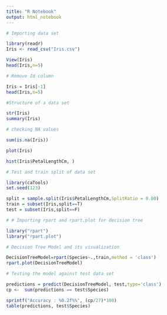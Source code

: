 ```yaml
---
title: "R Notebook"
output: html_notebook
---
```




```r
# Importing data set

library(readr)
Iris <- read_csv("Iris.csv")

View(Iris)
head(Iris,n=5)
```

```r
# Remove Id column

Iris = Iris[-1]
head(Iris,n=5)
```

```r
#Structure of a data set

str(Iris)
summary(Iris)
```



```r
# checking NA values

sum(is.na(Iris))
```


```r
plot(Iris)
```
```r
hist(Iris$PetalLengthCm, )
```

```r
# Test and train split of data set

library(caTools)
set.seed(123)   

split = sample.split(Iris$PetalLengthCm,SplitRatio = 0.80)
train = subset(Iris,split==T)
test = subset(Iris,split==F) 
```


```r
# # Importing rpart and rpart.plot for decision tree

library("rpart")
library("rpart.plot")
```



```r
# Decision Tree Model and its visualization

DecisionTreeModel=rpart(Species~.,train,method = 'class')
rpart.plot(DecisionTreeModel)
```

```r
# Testing the model against test data set

predictions = predict(DecisionTreeModel, test,type='class')
cp <-  sum(predictions == test$Species)

sprintf("Accuracy : %0.2f%%", (cp/27)*100)
table(predictions, test$Species)
```

